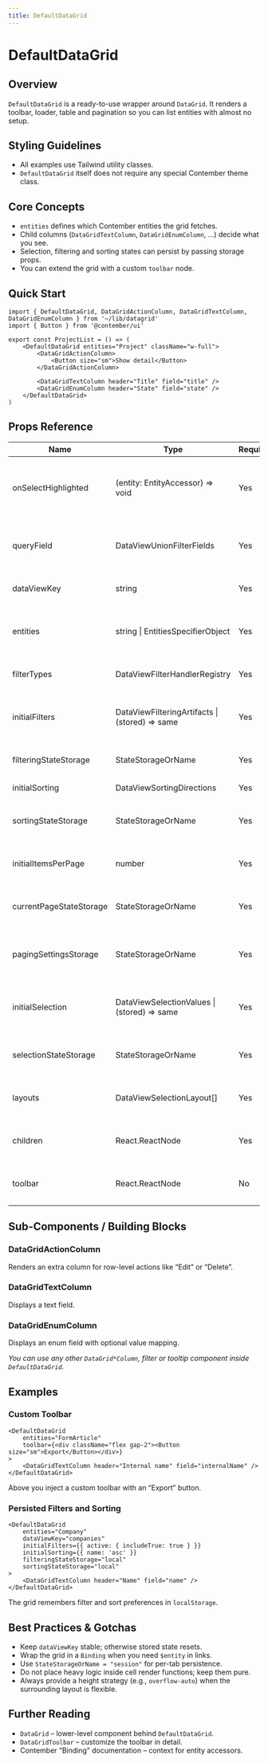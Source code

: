 ```yaml
---
title: DefaultDataGrid
---
```


<!-- Edited by human: false -->
<!-- Examples count: 15 -->
<!-- Source examples: 1 -->
<!-- Playground examples: 4 -->
<!-- External examples: 10 -->
<!-- Import examples: 7 -->

# DefaultDataGrid

## Overview
`DefaultDataGrid` is a ready-to-use wrapper around `DataGrid`.
It renders a toolbar, loader, table and pagination so you can list entities with almost no setup.

## Styling Guidelines
* All examples use Tailwind utility classes.
* `DefaultDataGrid` itself does not require any special Contember theme class.

## Core Concepts
* `entities` defines which Contember entities the grid fetches.
* Child columns (`DataGridTextColumn`, `DataGridEnumColumn`, …) decide what you see.
* Selection, filtering and sorting states can persist by passing storage props.
* You can extend the grid with a custom `toolbar` node.

## Quick Start
```tsx
import { DefaultDataGrid, DataGridActionColumn, DataGridTextColumn, DataGridEnumColumn } from '~/lib/datagrid'
import { Button } from '@contember/ui'

export const ProjectList = () => (
	<DefaultDataGrid entities="Project" className="w-full">
		<DataGridActionColumn>
			<Button size="sm">Show detail</Button>
		</DataGridActionColumn>

		<DataGridTextColumn header="Title" field="title" />
		<DataGridEnumColumn header="State" field="state" />
	</DefaultDataGrid>
)
```


## Props Reference
| Name | Type | Required | Default | Description |
|------|------|----------|---------|-------------|
| onSelectHighlighted | (entity: EntityAccessor) => void | Yes | – | Called when you confirm the highlighted row (Enter key). |
| queryField | DataViewUnionFilterFields | Yes | – | Field used by the built-in quick search. |
| dataViewKey | string | Yes | – | Unique key for storing grid state. |
| entities | string &#124; EntitiesSpecifierObject | Yes | – | Entity name or sugar syntax for filtering relations. |
| filterTypes | DataViewFilterHandlerRegistry | Yes | – | Registry of available filter types. |
| initialFilters | DataViewFilteringArtifacts &#124; (stored) => same | Yes | – | Initial filter values or a function producing them. |
| filteringStateStorage | StateStorageOrName | Yes | – | Where to persist filter state. |
| initialSorting | DataViewSortingDirections | Yes | – | Initial sort directions. |
| sortingStateStorage | StateStorageOrName | Yes | – | Where to persist sorting state. |
| initialItemsPerPage | number | Yes | – | Items per page when the grid mounts. |
| currentPageStateStorage | StateStorageOrName | Yes | – | Where to persist the current page index. |
| pagingSettingsStorage | StateStorageOrName | Yes | – | Where to persist items-per-page changes. |
| initialSelection | DataViewSelectionValues &#124; (stored) => same | Yes | – | Initial column visibility / layout selection. |
| selectionStateStorage | StateStorageOrName | Yes | – | Where to persist selection state. |
| layouts | DataViewSelectionLayout[] | Yes | – | Pre-defined column layouts. |
| children | React.ReactNode | Yes | – | Grid columns and custom cells. |
| toolbar | React.ReactNode | No | undefined | Replaces the default toolbar content. |

## Sub-Components / Building Blocks
### DataGridActionColumn
Renders an extra column for row-level actions like “Edit” or “Delete”.

### DataGridTextColumn
Displays a text field.

### DataGridEnumColumn
Displays an enum field with optional value mapping.

_You can use any other `DataGrid*Column`, filter or tooltip component inside `DefaultDataGrid`._

## Examples
### Custom Toolbar
```tsx
<DefaultDataGrid
	entities="FormArticle"
	toolbar={<div className="flex gap-2"><Button size="sm">Export</Button></div>}
>
	<DataGridTextColumn header="Internal name" field="internalName" />
</DefaultDataGrid>
```
Above you inject a custom toolbar with an “Export” button.

### Persisted Filters and Sorting
```tsx
<DefaultDataGrid
	entities="Company"
	dataViewKey="companies"
	initialFilters={{ active: { includeTrue: true } }}
	initialSorting={{ name: 'asc' }}
	filteringStateStorage="local"
	sortingStateStorage="local"
>
	<DataGridTextColumn header="Name" field="name" />
</DefaultDataGrid>
```
The grid remembers filter and sort preferences in `localStorage`.

## Best Practices & Gotchas
* Keep `dataViewKey` stable; otherwise stored state resets.
* Wrap the grid in a `Binding` when you need `$entity` in links.
* Use `StateStorageOrName = "session"` for per-tab persistence.
* Do not place heavy logic inside cell render functions; keep them pure.
* Always provide a height strategy (e.g., `overflow-auto`) when the surrounding layout is flexible.

## Further Reading
* `DataGrid` – lower-level component behind `DefaultDataGrid`.
* `DataGridToolbar` – customize the toolbar in detail.
* Contember “Binding” documentation – context for entity accessors.

<!-- End of Generated Documentation -->

